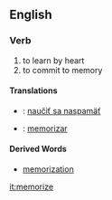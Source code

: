 ==English==
===Verb===
# to learn by heart
# to commit to memory
====Translations====
*{{sk}}: [[naučiť sa naspamäť]]
*{{es}}: [[memorizar]]

====Derived Words====
* [[memorization]]

[[it:memorize]]
